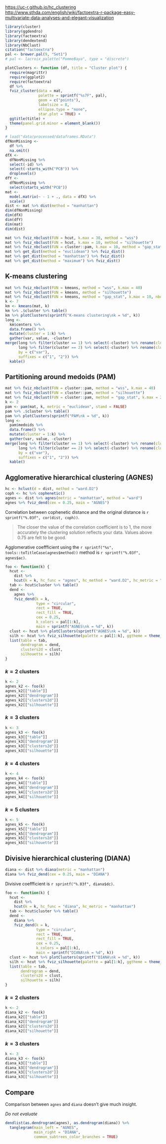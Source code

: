 [https://uc-r.github.io/hc_clustering](https://uc-r.github.io/hc_clustering)
[http://www.sthda.com/english/wiki/factoextra-r-package-easy-multivariate-data-analyses-and-elegant-visualization](http://www.sthda.com/english/wiki/factoextra-r-package-easy-multivariate-data-analyses-and-elegant-visualization)

```r
library(cluster)
library(ggdendro)
library(factoextra)
library(dendextend)
library(NbClust)
citation("factoextra")
pal <- brewer.pal(9, "Set1")
# pal <- lacroix_palette("PommeBaya", type = "discrete")
```

```r
plotClusters <- function (df, title = "Cluster plot") {
  require(magrittr)
  require(ggplot2)
  require(factoextra)
  df %>% 
  fviz_cluster(data = mat, 
               palette = sprintf("%s7F", pal), 
               geom = c("points"),
               labelsize = 8, 
               ellipse.type = "none",
               star.plot = TRUE) + 
  ggtitle(title) +
  theme(panel.grid.minor = element_blank())
}
```

```r
# load("data/processed/dataframes.RData")
dfNonMissing <- 
  df %>% 
  na.omit()
dfX <- 
  dfNonMissing %>% 
  select(-id) %>% 
  select(-starts_with("PCB")) %>% 
  droplevels()
dfY <- 
  dfNonMissing %>% 
  select(starts_with("PCB"))
mat <- 
  model.matrix(~ - 1 + ., data = dfX) %>% 
  scale()
dist <- mat %>% dist(method = "manhattan")
dim(dfNonMissing)
dim(dfX)
dim(dfY)
dim(mat)
dim(dist)
```

```r
mat %>% fviz_nbclust(FUN = hcut, k.max = 30, method = "wss")
mat %>% fviz_nbclust(FUN = hcut, k.max = 10, method = "silhouette")
mat %>% fviz_nbclust(FUN = cluster::pam, k.max = 10, method = "gap_stat", nboot = 500)
mat %>% get_dist(method = "euclidean") %>% fviz_dist()
mat %>% get_dist(method = "manhattan") %>% fviz_dist()
mat %>% get_dist(method = "maximum") %>% fviz_dist()
```


## K-means clustering

```r
mat %>% fviz_nbclust(FUN = kmeans, method = "wss", k.max = 40)
mat %>% fviz_nbclust(FUN = kmeans, method = "silhouette")
mat %>% fviz_nbclust(FUN = kmeans, method = "gap_stat", k.max = 10, nboot = 500)
k <- 7
km <- kmeans(mat, k)
km %>% .$cluster %>% table()
km %>% plotClusters(sprintf("K-means clustering\nk = %d", k))
long <-
  km$centers %>% 
  data.frame() %>%
  mutate(cluster = 1:k) %>%
  gather(var, value, -cluster)
merge(long %>% filter(cluster == 1) %>% select(-cluster) %>% rename(cluster = value),
      long %>% filter(cluster == 2) %>% select(-cluster) %>% rename(cluster = value),
      by = c("var"),
      suffixes = c("1", "2")) %>%
  kable()
```


## Partitioning around medoids (PAM)

```r
mat %>% fviz_nbclust(FUN = cluster::pam, method = "wss", k.max = 40)
mat %>% fviz_nbclust(FUN = cluster::pam, method = "silhouette")
mat %>% fviz_nbclust(FUN = cluster::pam, method = "gap_stat", k.max = 25, nboot = 500)
k <- 2
pam <- pam(mat, k, metric = "euclidean", stand = FALSE)
pam %>% .$cluster %>% table()
pam %>% plotClusters(sprintf("PAM\nk = %d", k))
long <-
  pam$medoids %>% 
  data.frame() %>%
  mutate(cluster = 1:k) %>%
  gather(var, value, -cluster)
merge(long %>% filter(cluster == 1) %>% select(-cluster) %>% rename(cluster = value),
      long %>% filter(cluster == 2) %>% select(-cluster) %>% rename(cluster = value),
      by = c("var"),
      suffixes = c("1", "2")) %>%
  kable()
```


## Agglomerative hierarchical clustering (AGNES)

```r
hc <- hclust(d = dist, method = "ward.D2")
coph <- hc %>% cophenetic()
agnes <- dist %>% agnes(metric = "manhattan", method = "ward")
agnes %>% fviz_dend(cex = 0.25, main = "AGNES")
```

Correlation between cophenetic distance and the original distance is
`r sprintf("%.03f", cor(dist, coph))`.

> The closer the value of the correlation coefficient is to 1, the more accurately the clustering solution reflects your data.
> Values above 0.75 are felt to be good.

Agglomerative coeffficient using the
`r sprintf("%s", tools::toTitleCase(agnes$method))`
method is
`r sprintf("%.03f", agnes$ac)`.

```r
foo <- function(k) {
  hcut <-
    dist %>% 
    hcut(k = k, hc_func = "agnes", hc_method = "ward.D2", hc_metric = "manhattan")
  tab <- hcut$cluster %>% table()
  dend <- 
    agnes %>% 
    fviz_dend(k = k, 
              type = "circular",
              rect = TRUE, 
              rect_fill = TRUE,
              cex = 0.25, 
              k_colors = pal[1:k], 
              main = sprintf("AGNES\nk = %d", k))
  clust <- hcut %>% plotClusters(sprintf("AGNES\nk = %d", k))
  silh <- hcut %>% fviz_silhouette(palette = pal[1:k], ggtheme = theme_minimal())
  list(table = tab,
       dendrogram = dend,
       clusters2d = clust,
       silhouette = silh)
}
```

### $k = 2$ clusters

```r
k <- 2
agnes_k2 <- foo(k)
agnes_k2[["table"]]
agnes_k2[["dendrogram"]]
agnes_k2[["clusters2d"]]
agnes_k2[["silhouette"]]
```

### $k = 3$ clusters

```r
k <- 3
agnes_k3 <- foo(k)
agnes_k3[["table"]]
agnes_k3[["dendrogram"]]
agnes_k3[["clusters2d"]]
agnes_k3[["silhouette"]]
```

### $k = 4$ clusters

```r
k <- 4
agnes_k4 <- foo(k)
agnes_k4[["table"]]
agnes_k4[["dendrogram"]]
agnes_k4[["clusters2d"]]
agnes_k4[["silhouette"]]
```

### $k = 5$ clusters

```r
k <- 5
agnes_k5 <- foo(k)
agnes_k5[["table"]]
agnes_k5[["dendrogram"]]
agnes_k5[["clusters2d"]]
agnes_k5[["silhouette"]]
```



## Divisive hierarchical clustering (DIANA)

```r
diana <- dist %>% diana(metric = "manhattan")
diana %>% fviz_dend(cex = 0.25, main = "DIANA")
```

Divisive coeffficient is
`r sprintf("%.03f", diana$dc)`.

```r
foo <- function(k) {
  hcut <-
    dist %>% 
    hcut(k = k, hc_func = "diana", hc_metric = "manhattan")
  tab <- hcut$cluster %>% table()
  dend <- 
    diana %>% 
    fviz_dend(k = k, 
              type = "circular",
              rect = TRUE, 
              rect_fill = TRUE,
              cex = 0.25, 
              k_colors = pal[1:k], 
              main = sprintf("DIANA\nk = %d", k))
  clust <- hcut %>% plotClusters(sprintf("DIANA\nk = %d", k))
  silh <- hcut %>% fviz_silhouette(palette = pal[1:k], ggtheme = theme_minimal())
  list(table = tab,
       dendrogram = dend,
       clusters2d = clust,
       silhouette = silh)
}
```

### $k = 2$ clusters

```r
k <- 2
diana_k2 <- foo(k)
diana_k2[["table"]]
diana_k2[["dendrogram"]]
diana_k2[["clusters2d"]]
diana_k2[["silhouette"]]
```

### $k = 3$ clusters

```r
k <- 3
diana_k3 <- foo(k)
diana_k3[["table"]]
diana_k3[["dendrogram"]]
diana_k3[["clusters2d"]]
diana_k3[["silhouette"]]
```


## Compare

Comparison between `agnes` and `diana` doesn't give much insight.

*Do not evaluate*

```r
dendlist(as.dendrogram(agnes), as.dendrogram(diana)) %>% 
  tanglegram(main_left = "AGNES",
             main_right = "DIANA",
             common_subtrees_color_branches = TRUE)
```
